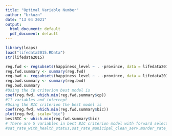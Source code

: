 ---
title: "Optimal Variable Number"
author: "brkuzn"
date: "13 04 2021"
output:
  html_document: default
  pdf_document: default
---
```{r}
library(leaps)
load("lifedata2015.RData")
str(lifedata2015)

reg.fwd <- regsubsets(happiness_level ~ . -province, data = lifedata2015, nvmax=40, method="forward")
reg.fwd.summary <- summary(reg.fwd)
reg.bwd <- regsubsets(happiness_level ~ . -province, data = lifedata2015, nvmax=40, method="backward")
reg.bwd.summary <- summary(reg.bwd)
reg.bwd.summary
#Using the Cp criterion best model is
coef(reg.fwd, which.min(reg.fwd.summary$cp)) 
#11 variables and intercept
#Using the BIC criterion the best model is
coef(reg.fwd, which.min(reg.fwd.summary$bic)) 
plot(reg.fwd, scale="bic")
bestBIC <- which.min(reg.fwd.summary$bic)
# There are 5 variables in best BIC criterion model with forward selection method.
#sat_rate_with_health_status,sat_rate_municipal_clean_serv,murder_rate_per_million, perc_safe_walk_alone_at_night, sat_rate_social_relations.
```




